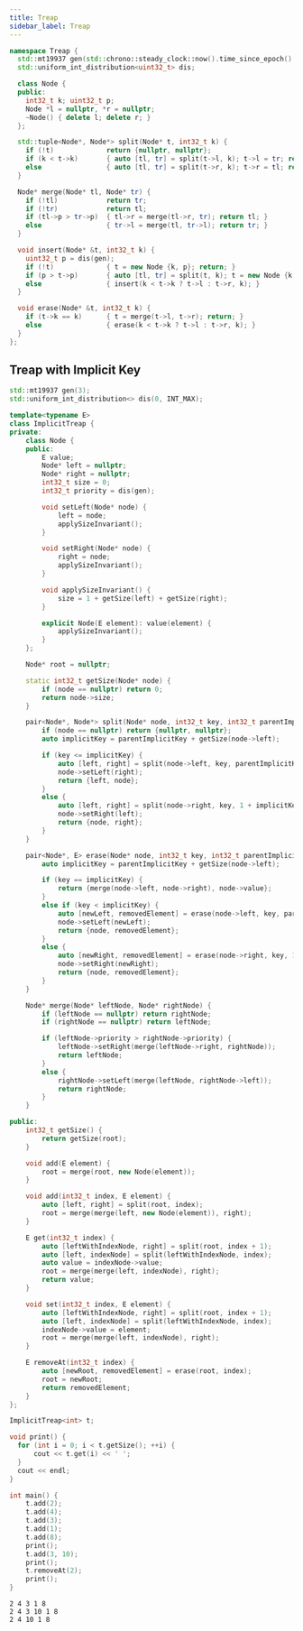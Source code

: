 ```yaml
---
title: Treap
sidebar_label: Treap
---
```



``` cpp
namespace Treap {
  std::mt19937 gen(std::chrono::steady_clock::now().time_since_epoch().count());
  std::uniform_int_distribution<uint32_t> dis;

  class Node {
  public:
    int32_t k; uint32_t p;
    Node *l = nullptr, *r = nullptr;
    ~Node() { delete l; delete r; }
  };

  std::tuple<Node*, Node*> split(Node* t, int32_t k) {
    if (!t)             return {nullptr, nullptr};
    if (k < t->k)       { auto [tl, tr] = split(t->l, k); t->l = tr; return {tl, t}; }
    else                { auto [tl, tr] = split(t->r, k); t->r = tl; return {t, tr}; }
  }

  Node* merge(Node* tl, Node* tr) {
    if (!tl)            return tr;
    if (!tr)            return tl;
    if (tl->p > tr->p)  { tl->r = merge(tl->r, tr); return tl; }
    else                { tr->l = merge(tl, tr->l); return tr; }
  }

  void insert(Node* &t, int32_t k) {
    uint32_t p = dis(gen);
    if (!t)             { t = new Node {k, p}; return; }
    if (p > t->p)       { auto [tl, tr] = split(t, k); t = new Node {k, p, tl, tr}; }
    else                { insert(k < t->k ? t->l : t->r, k); }
  }

  void erase(Node* &t, int32_t k) {
    if (t->k == k)      { t = merge(t->l, t->r); return; }
    else                { erase(k < t->k ? t->l : t->r, k); }
  }
};
```

## Treap with Implicit Key

<Tabs>
<TabItem value="Code">

```cpp title="ImplicitTreap"
std::mt19937 gen(3);
std::uniform_int_distribution<> dis(0, INT_MAX);

template<typename E>
class ImplicitTreap {
private:
    class Node {
    public:
        E value;
        Node* left = nullptr;
        Node* right = nullptr;
        int32_t size = 0;
        int32_t priority = dis(gen);

        void setLeft(Node* node) {
            left = node;
            applySizeInvariant();
        }

        void setRight(Node* node) {
            right = node;
            applySizeInvariant();
        }

        void applySizeInvariant() {
            size = 1 + getSize(left) + getSize(right);
        }

        explicit Node(E element): value(element) {
            applySizeInvariant();
        }
    };

    Node* root = nullptr;

    static int32_t getSize(Node* node) {
        if (node == nullptr) return 0;
        return node->size;
    }

    pair<Node*, Node*> split(Node* node, int32_t key, int32_t parentImplicitKey = 0) {
        if (node == nullptr) return {nullptr, nullptr};
        auto implicitKey = parentImplicitKey + getSize(node->left);

        if (key <= implicitKey) {
            auto [left, right] = split(node->left, key, parentImplicitKey);
            node->setLeft(right);
            return {left, node};
        }
        else {
            auto [left, right] = split(node->right, key, 1 + implicitKey);
            node->setRight(left);
            return {node, right};
        }
    }

    pair<Node*, E> erase(Node* node, int32_t key, int32_t parentImplicitKey = 0) {
        auto implicitKey = parentImplicitKey + getSize(node->left);

        if (key == implicitKey) {
            return {merge(node->left, node->right), node->value};
        }
        else if (key < implicitKey) {
            auto [newLeft, removedElement] = erase(node->left, key, parentImplicitKey);
            node->setLeft(newLeft);
            return {node, removedElement};
        }
        else {
            auto [newRight, removedElement] = erase(node->right, key, 1 + implicitKey);
            node->setRight(newRight);
            return {node, removedElement};
        }
    }

    Node* merge(Node* leftNode, Node* rightNode) {
        if (leftNode == nullptr) return rightNode;
        if (rightNode == nullptr) return leftNode;

        if (leftNode->priority > rightNode->priority) {
            leftNode->setRight(merge(leftNode->right, rightNode));
            return leftNode;
        }
        else {
            rightNode->setLeft(merge(leftNode, rightNode->left));
            return rightNode;
        }
    }

public:
    int32_t getSize() {
        return getSize(root);
    }

    void add(E element) {
        root = merge(root, new Node(element));
    }

    void add(int32_t index, E element) {
        auto [left, right] = split(root, index);
        root = merge(merge(left, new Node(element)), right);
    }

    E get(int32_t index) {
        auto [leftWithIndexNode, right] = split(root, index + 1);
        auto [left, indexNode] = split(leftWithIndexNode, index);
        auto value = indexNode->value;
        root = merge(merge(left, indexNode), right);
        return value;
    }

    void set(int32_t index, E element) {
        auto [leftWithIndexNode, right] = split(root, index + 1);
        auto [left, indexNode] = split(leftWithIndexNode, index);
        indexNode->value = element;
        root = merge(merge(left, indexNode), right);
    }

    E removeAt(int32_t index) {
        auto [newRoot, removedElement] = erase(root, index);
        root = newRoot;
        return removedElement;
    }
};
```

</TabItem>
<TabItem value="Verify">
<div class="verify-tab">
<div class="verify">

```cpp title="Verification"
ImplicitTreap<int> t;

void print() {
  for (int i = 0; i < t.getSize(); ++i) {
      cout << t.get(i) << ' ';
  }
  cout << endl;
}

int main() {
    t.add(2);
    t.add(4);
    t.add(3);
    t.add(1);
    t.add(8);
    print();
    t.add(3, 10);
    print();
    t.removeAt(2);
    print();
}
```

</div>
<div class="output">

```text title="Output"
2 4 3 1 8 
2 4 3 10 1 8 
2 4 10 1 8 
```

</div>
</div>
</TabItem>
</Tabs>
